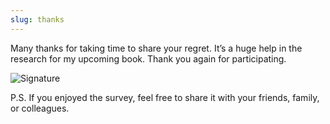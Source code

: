 ```yaml
---
slug: thanks
---
```



Many thanks for taking time to share your regret. It’s a huge help in the research for my upcoming book.
Thank you again for participating.

![Signature](/signature.png)

P.S. If you enjoyed the survey, feel free to share it with your friends, family, or colleagues.

<ShareIcons alignment="left" />
